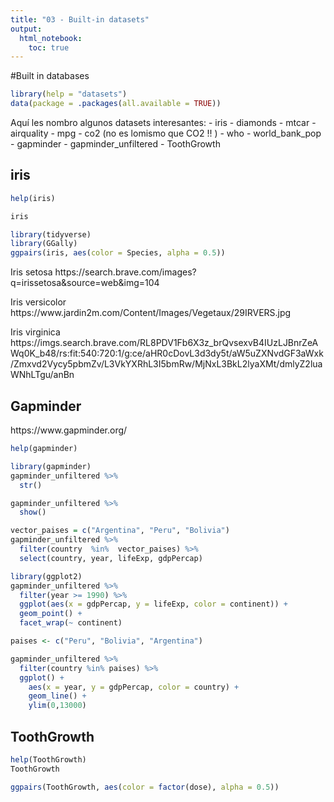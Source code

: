 ```yaml
---
title: "03 - Built-in datasets"
output: 
  html_notebook: 
    toc: true
---
```


#Built in databases 

```r
library(help = "datasets")
data(package = .packages(all.available = TRUE))
```

Aquí les nombro algunos datasets interesantes:
-   iris
-   diamonds
-   mtcar
-   airquality
-   mpg
-   co2 (no es lomismo que CO2 !! )
-   who
-   world_bank_pop
-   gapminder
-   gapminder_unfiltered
-   ToothGrowth

## iris

```r
help(iris)
```


```r
iris
```

```r
library(tidyverse)
library(GGally)
ggpairs(iris, aes(color = Species, alpha = 0.5))
```

Iris setosa
https://search.brave.com/images?q=irissetosa&source=web&img=104

Iris versicolor
https://www.jardin2m.com/Content/Images/Vegetaux/29IRVERS.jpg

Iris virginica
https://imgs.search.brave.com/RL8PDV1Fb6X3z_brQvsexvB4IUzLJBnrZeAWq0K_b48/rs:fit:540:720:1/g:ce/aHR0cDovL3d3dy5t/aW5uZXNvdGF3aWxk/Zmxvd2Vycy5pbmZv/L3VkYXRhL3I5bmRw/MjNxL3BkL2lyaXMt/dmlyZ2luaWNhLTgu/anBn

## Gapminder

https://www.gapminder.org/

```r
help(gapminder)
```

```r
library(gapminder)
gapminder_unfiltered %>% 
  str()
```

```r
gapminder_unfiltered %>% 
  show()
```

```r
vector_paises = c("Argentina", "Peru", "Bolivia")
gapminder_unfiltered %>% 
  filter(country  %in%  vector_paises) %>% 
  select(country, year, lifeExp, gdpPercap)
```

```r
library(ggplot2)
gapminder_unfiltered %>% 
  filter(year >= 1990) %>% 
  ggplot(aes(x = gdpPercap, y = lifeExp, color = continent)) +
  geom_point() + 
  facet_wrap(~ continent)
```

```r
paises <- c("Peru", "Bolivia", "Argentina")

gapminder_unfiltered %>% 
  filter(country %in% paises) %>% 
  ggplot() +
    aes(x = year, y = gdpPercap, color = country) +
    geom_line() +
    ylim(0,13000)
```

## ToothGrowth

```r
help(ToothGrowth)
ToothGrowth
```

```r
ggpairs(ToothGrowth, aes(color = factor(dose), alpha = 0.5))
```



